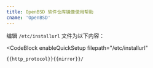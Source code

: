 ```yaml
---
title: OpenBSD 软件仓库镜像使用帮助
cname: 'OpenBSD'
---
```


编辑 `/etc/installurl` 文件为以下内容：

<CodeBlock
  enableQuickSetup
  filepath="/etc/installurl"
>

```
{{http_protocol}}{{mirror}}/
```

</CodeBlock>
